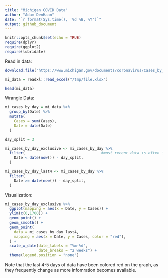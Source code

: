 ```yaml
---
title: "Michigan COVID Data"
author: "Adam DenHaan"
date: "`r format(Sys.time(), '%d %B, %Y')`"
output: github_document
---
```


```r
knitr::opts_chunk$set(echo = TRUE)
require(dplyr)
require(ggplot2)
require(lubridate)
```


Read in data:
```r
download.file("https://www.michigan.gov/documents/coronavirus/Cases_by_County_and_Date_2020-10-10_704800_7.xlsx", destfile = "/tmp/file.xlsx")

mi_data = readxl::read_excel("/tmp/file.xlsx")

head(mi_data)
```

Wrangle Data:
```r
mi_cases_by_day = mi_data %>% 
  group_by(Date) %>%
  mutate(
    Cases = sum(Cases),
    Date = date(Date)
  ) 

day_split = 3

mi_cases_by_day_exclusive <- mi_cases_by_day %>%
  filter(                                  #most recent data is often inaccurate and revised
    Date < date(now()) - day_split,
  )

mi_cases_by_day_last4 <- mi_cases_by_day %>%
  filter(                         
    Date >= date(now()) - day_split,
  )
```

Visualization:
```r
mi_cases_by_day_exclusive %>%
  ggplot(mapping = aes(x = Date, y = Cases)) +
  ylim(c(0,1700)) +
  geom_point() + 
  geom_smooth() +
  geom_point(
    data = mi_cases_by_day_last4,
    mapping = aes(x = Date, y = Cases, color = "red"),
  ) +
  scale_x_date(date_labels = "%m-%d",
               date_breaks = "2 weeks") + 
  theme(legend.position = "none")
```

Note that the last 4-5 days of data have been colored red on the graph, as they frequently change as more infomration becomes available. 